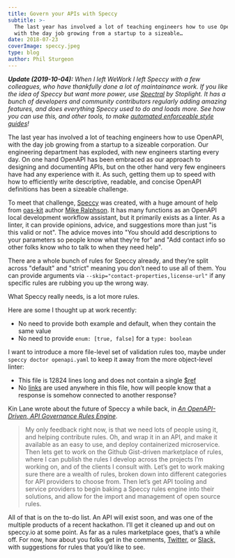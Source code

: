 ```yaml
---
title: Govern your APIs with Speccy
subtitle: >-
  The last year has involved a lot of teaching engineers how to use OpenAPI,
  with the day job growing from a startup to a sizeable…
date: 2018-07-23
coverImage: speccy.jpeg
type: blog
author: Phil Sturgeon
---
```


_**Update (2019-10-04):** When I left WeWork I left Speccy with a few
colleagues, who have thankfully done a lot of maintainance work. If you like the
idea of Speccy but want more power, use
[Spectral](https://stoplight.io/spectral/) by Stoplight. It has a bunch of
developers and community contributors regularly adding amazing features, and
does everything Speccy used to do and loads more. See how you can use this, and
other tools, to make [automated enforceable style
guides](/blog/automated-style-guides-for-any-api)!_

The last year has involved a lot of teaching engineers how to use OpenAPI, with
the day job growing from a startup to a sizeable corporation. Our engineering
department has exploded, with new engineers starting every day. On one hand
OpenAPI has been embraced as our approach to designing and documenting APIs, but
on the other hand very few engineers have had any experience with it. As such,
getting them up to speed with how to efficiently write descriptive, readable,
and concise OpenAPI definitions has been a sizeable challenge.

To meet that challenge, [Speccy](http://speccy.io/) was created, with a huge
amount of help from [oas-kit](https://github.com/Mermade/oas-kit/) author [Mike
Ralphson](https://github.com/MikeRalphson). It has many functions as an OpenAPI
local development workflow assistant, but it primarily exists as a linter. As a
linter, it can provide opinions, advice, and suggestions more than just "is this
valid or not". The advice moves into "You should add descriptions to your
parameters so people know what they’re for" and "Add contact info so other folks
know who to talk to when they need help".

There are a whole bunch of rules for Speccy already, and they’re split across
"default" and "strict" meaning you don’t need to use all of them. You can
provide arguments via `--skip="contact-properties,license-url"` if any specific
rules are rubbing you up the wrong way.

What Speccy really needs, is a lot more rules.

Here are some I thought up at work recently:

- No need to provide both example and default, when they contain the same
value 
- No need to provide `enum: [true, false]` for a `type: boolean`

I want to introduce a more file-level set of validation rules too, maybe under
`speccy doctor openapi.yaml` to keep it away from the more object-level linter:


- This file is 12824 lines long and does not contain a single
[$ref](https://swagger.io/docs/specification/using-ref/) 
- No
[links](https://swagger.io/specification/#linkObject) are used anywhere in this
file, how will people know that a response is somehow connected to another
response?

Kin Lane wrote about the future of Speccy a while back, in [_An OpenAPI-Driven,
API Governance Rules
Engine_](https://apievangelist.com/2018/03/05/an-openapi-rules-engine/).

> My only feedback right now, is that we need lots of people using it, and
helping contribute rules. Oh, and wrap it in an API, and make it available as an
easy to use, and deploy containerized microservice. Then lets get to work on the
Github Gist-driven marketplace of rules, where I can publish the rules I develop
across the projects I’m working on, and of the clients I consult with. Let’s get
to work making sure there are a wealth of rules, broken down into different
categories for API providers to choose from. Then let’s get API tooling and
service providers to begin baking a Speccy rules engine into their solutions,
and allow for the import and management of open source rules.

All of that is on the to-do list. An API will exist soon, and was one of the
multiple products of a recent hackathon. I’ll get it cleaned up and out on
speccy.io at some point. As far as a rules marketplace goes, that’s a while off.
For now, how about you folks get in the comments,
[Twitter](https://twitter.com/apisyouwonthate/), or
[Slack,](https://slack.apisyouwonthate.com) with suggestions for rules that you’d
like to see.
